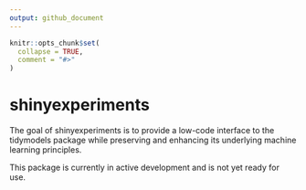 ```yaml
---
output: github_document
---
```


<!-- README.md is generated from README.Rmd. Please edit that file -->

```r
knitr::opts_chunk$set(
  collapse = TRUE,
  comment = "#>"
)
```

# shinyexperiments

<!-- badges: start -->
<!-- badges: end -->

The goal of shinyexperiments is to provide a low-code interface to the tidymodels
package while preserving and enhancing its underlying machine learning principles.

This package is currently in active development and is not yet ready for use.
